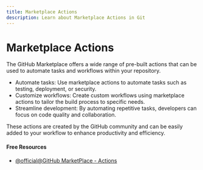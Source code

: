 ```yaml
---
title: Marketplace Actions
description: Learn about Marketplace Actions in Git
---
```


# Marketplace Actions

The GitHub Marketplace offers a wide range of pre-built actions that can be used to automate tasks and workflows within your repository.

- Automate tasks: Use marketplace actions to automate tasks such as testing, deployment, or security.
- Customize workflows: Create custom workflows using marketplace actions to tailor the build process to specific needs.
- Streamline development: By automating repetitive tasks, developers can focus on code quality and collaboration.

These actions are created by the GitHub community and can be easily added to your workflow to enhance productivity and efficiency.

#### Free Resources

- [@official@GitHub MarketPlace - Actions](https://github.com/marketplace?type=actions)

